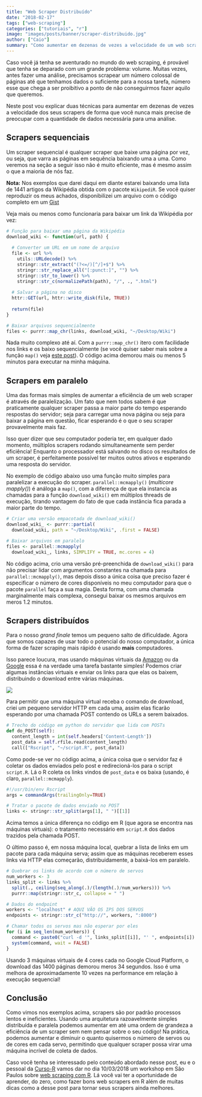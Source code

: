 ```yaml
---
title: "Web Scraper Distribuído"
date: "2018-02-17"
tags: ["web-scraping"]
categories: ["tutoriais", "r"]
image: "images/posts/banner/scraper-distribuido.jpg"
author: ["Caio"]
summary: "Como aumentar em dezenas de vezes a velocidade de um web scraper sem mudar o seu código."
---
```


Caso você já tenha se aventurado no mundo do web scraping, é provável que
tenha se deparado com um grande problema: volume. Muitas vezes, antes fazer uma
análise, precisamos scrapear um número colossal de páginas até que tenhamos
dados o suficiente para a nossa tarefa, número esse que chega a ser proibitivo
a ponto de não conseguirmos fazer aquilo que queremos.

Neste post vou explicar duas técnicas para aumentar em dezenas de vezes a
velocidade dos seus scrapers de forma que você nunca mais precise de preocupar
com a quantidade de dados necessária para uma análise.

## Scrapers sequenciais

Um scraper sequencial é qualquer scraper que baixe uma página por vez, ou seja,
que varra as páginas em sequência baixando uma a uma. Como veremos na seção a
seguir isso não é muito eficiente, mas é mesmo assim o que a maioria de nós faz.

**Nota:** Nos exemplos que darei daqui em diante estarei baixando uma lista de
1441 artigos da Wikipédia obtida com o pacote `WikipediR`. Se você quiser
reproduzir os meus achados, disponibilizei um arquivo com o código completo em
um [Gist](https://gist.github.com/ctlente/84f230a88cae01537ac5ca4eff091221)

Veja mais ou menos como funcionaria para baixar um link da Wikipédia por vez:

```r
# Função para baixar uma página da Wikipédia
download_wiki <- function(url, path) {
  
  # Converter um URL em um nome de arquivo
  file <- url %>%
    utils::URLdecode() %>%
    stringr::str_extract("(?<=/)[^/]+$") %>%
    stringr::str_replace_all("[:punct:]", "") %>%
    stringr::str_to_lower() %>%
    stringr::str_c(normalizePath(path), "/", ., ".html")
  
  # Salvar a página no disco
  httr::GET(url, httr::write_disk(file, TRUE))
  
  return(file)
}

# Baixar arquivos sequencialmente
files <- purrr::map_chr(links, download_wiki, "~/Desktop/Wiki")
```

Nada muito complexo até aí. Com a `purrr::map_chr()` itero com facilidade nos
links e os baixo sequencialmente (se você quiser saber mais sobre a função
`map()` veja [este post](http://ctlente.com/pt/purrr-magic/)). O código acima
demorou mais ou menos 5 minutos para executar na minha máquina.

## Scrapers em paralelo

Uma das formas mais simples de aumentar a eficiência de um web scraper é através
de paralelização. Um fato que nem todos sabem é que praticamente qualquer scraper
passa a maior parte do tempo esperando respostas do servidor; seja para carregar
uma nova página ou seja para baixar a página em questão, ficar esperando é o que
o seu scraper provavelmente mais faz.

Isso quer dizer que seu computador poderia ter, em qualquer dado momento, múltiplos
scrapers rodando simultaneamente sem perder eficiência! Enquanto o processador está
salvando no disco os resultados de um scraper, é perfeitamente possível ter muitos
outros ativos e esperando uma resposta do servidor.

No exemplo de código abaixo uso uma função muito simples para paralelizar a
execução do scraper. `parallel::mcmapply()` (*multicore mapply()*) é análoga a
`map()`, com a diferença de que ela instancia as chamadas para a função
`download_wiki()` em múltiplos threads de execução, tirando vantagem do fato
de que cada instância fica parada a maior parte do tempo.

```r
# Criar uma versão empacotada de download_wiki()
download_wiki_ <- purrr::partial(
  download_wiki, path = "~/Desktop/Wiki", .first = FALSE)

# Baixar arquivos em paralelo
files <- parallel::mcmapply(
  download_wiki_, links, SIMPLIFY = TRUE, mc.cores = 4)
```

No código acima, crio uma versão pré-preenchida de `download_wiki()` para não
precisar lidar com argumentos constantes na chamada para `parallel::mcmapply()`,
mas depois disso a única coisa que preciso fazer é especificar o número de
cores disponíveis no meu computador para que o pacote `parallel` faça a sua
magia. Desta forma, com uma chamada marginalmente mais complexa, consegui
baixar os mesmos arquivos em meros 1.2 minutos.

## Scrapers distribuídos

Para o nosso *grand finale* temos um pequeno salto de dificuldade. Agora que
somos capazes de usar todo o potencial do nosso computador, a única forma de
fazer scraping mais rápido é usando **mais** computadores.

Isso parece loucura, mas usando máquinas virtuais da
[Amazon](https://aws.amazon.com/pt/ec2/) ou da
[Google](https://cloud.google.com/compute/) essa é na verdade uma tarefa
bastante simples! Podemos criar algumas instâncias virtuais e enviar os
links para que elas os baixem, distribuindo o download entre várias
máquinas.

![](/blog/2018-02-17-scraper-distribuido/scheme.png)

Para permitir que uma máquina virtual receba o comando de download, criei
um pequeno servidor HTTP em cada uma, assim elas ficarão esperando por
uma chamada POST contendo os URLs a serem baixados.

```python
# Trecho do código em python do servidor que lida com POSTs
def do_POST(self):
  content_length = int(self.headers['Content-Length'])
  post_data = self.rfile.read(content_length)
  call(["Rscript", "~/script.R", post_data])
```

Como pode-se ver no código acima, a única coisa que o servidor faz é
coletar os dados enviados pelo post e redirecioná-los para o script
`script.R`. Lá o R coleta os links vindos de `post_data` e os baixa
(usando, é claro, `parallel::mcmapply`).

```r
#!/usr/bin/env Rscript
args = commandArgs(trailingOnly=TRUE)

# Tratar o pacote de dados enviado no POST
links <- stringr::str_split(args[1], " ")[[1]]
```

Acima temos a única diferença no código em R (que agora se encontra nas máquinas
virtuais): o tratamento necessário em `script.R` dos dados trazidos pela chamada
POST.

O último passo é, em nossa máquina local, quebrar a lista de links em um pacote
para cada máquina serva; assim que as máquinas receberem esses links via HTTP
elas começarão, distribuidamente, a baixá-los em paralelo.

```r
# Quebrar os links de acordo com o número de servos
num_workers <- 3
links_split <- links %>%
  split(., ceiling(seq_along(.)/(length(.)/num_workers))) %>%
  purrr::map(stringr::str_c, collapse = " ")

# Dados do endpoint
workers <- "localhost" # AQUI VÃO OS IPS DOS SERVOS
endpoints <- stringr::str_c("http://", workers, ":8000")

# Chamar todos os servos mas não esperar por eles
for (i in seq_len(num_workers)) {
  command <- paste0("curl -d '", links_split[[i]], "' ", endpoints[i])
  system(command, wait = FALSE)
}
```

Usando 3 máquinas virtuais de 4 cores cada no Google Cloud Platform, o download
das 1400 páginas demorou meros 34 segundos. Isso é uma melhora de aproximadamente
10 vezes na performance em relação à execução sequencial!

## Conclusão

Como vimos nos exemplos acima, scrapers são por padrão processos lentos e
ineficientes. Usando uma arquitetura razoavelmente simples distribuída e paralela
podemos aumentar em até uma ordem de grandeza a eficiência de um scraper sem nem
pensar sobre o seu código! Na prática, podemos aumentar e diminuir o quanto
quisermos o número de servos ou de cores em cada servo, permitindo que qualquer
scraper possa virar uma máquina incrível de coleta de dados.

Caso você tenha se interessado pelo conteúdo abordado nesse post, eu e o pessoal
da [Curso-R](http://curso-r.com/) vamos dar no dia 10/03/2018 um workshop
em São Paulos sobre [web scraping com R](http://workshop.curso-r.com/web-scraping/).
Lá você vai ter a oportunidade de aprender, do zero, como fazer bons web scrapers
em R além de muitas dicas como a desse post para tornar seus scrapers ainda melhores.
